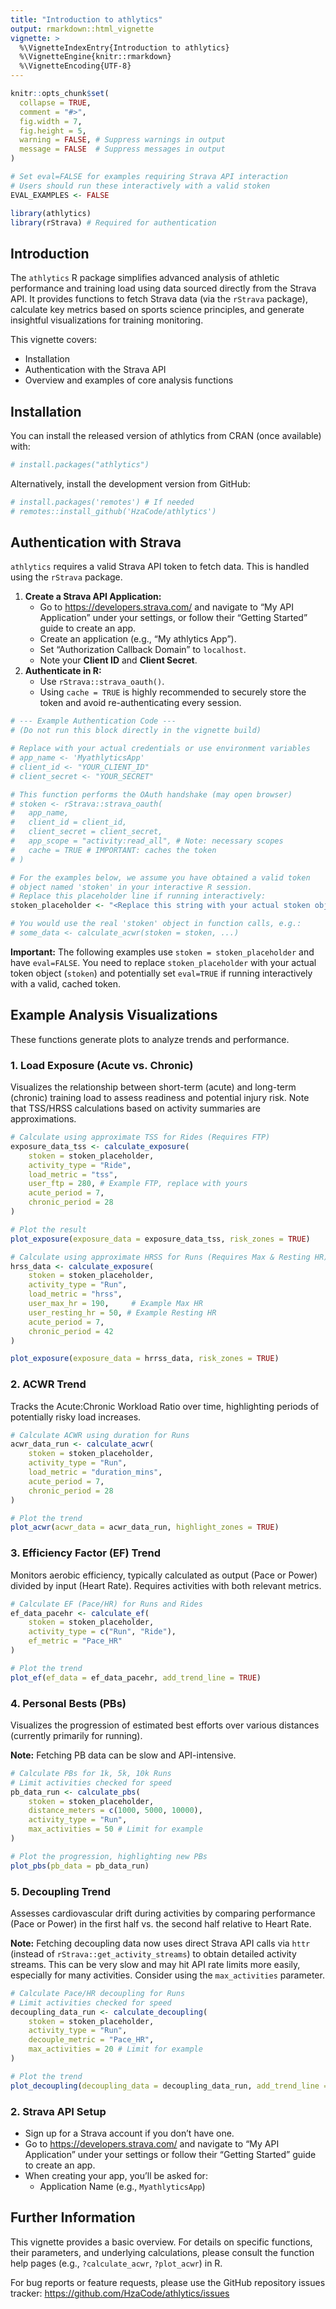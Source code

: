 ```yaml
---
title: "Introduction to athlytics"
output: rmarkdown::html_vignette
vignette: >
  %\VignetteIndexEntry{Introduction to athlytics}
  %\VignetteEngine{knitr::rmarkdown}
  %\VignetteEncoding{UTF-8}
---
```


```r
knitr::opts_chunk$set(
  collapse = TRUE,
  comment = "#>",
  fig.width = 7, 
  fig.height = 5,
  warning = FALSE, # Suppress warnings in output
  message = FALSE  # Suppress messages in output
)

# Set eval=FALSE for examples requiring Strava API interaction
# Users should run these interactively with a valid stoken
EVAL_EXAMPLES <- FALSE 
```

```r
library(athlytics)
library(rStrava) # Required for authentication
```

## Introduction

The `athlytics` R package simplifies advanced analysis of athletic performance and training load using data sourced directly from the Strava API. It provides functions to fetch Strava data (via the `rStrava` package), calculate key metrics based on sports science principles, and generate insightful visualizations for training monitoring.

This vignette covers:

*   Installation
*   Authentication with the Strava API
*   Overview and examples of core analysis functions

## Installation

You can install the released version of athlytics from CRAN (once available) with:

```r
# install.packages("athlytics") 
```

Alternatively, install the development version from GitHub:

```r
# install.packages('remotes') # If needed
# remotes::install_github('HzaCode/athlytics') 
```

## Authentication with Strava

`athlytics` requires a valid Strava API token to fetch data. This is handled using the `rStrava` package.

1.  **Create a Strava API Application:**
    *   Go to <https://developers.strava.com/> and navigate to "My API Application" under your settings, or follow their "Getting Started" guide to create an app.
    *   Create an application (e.g., "My athlytics App").
    *   Set "Authorization Callback Domain" to `localhost`.
    *   Note your **Client ID** and **Client Secret**.

2.  **Authenticate in R:**
    *   Use `rStrava::strava_oauth()`.
    *   Using `cache = TRUE` is highly recommended to securely store the token and avoid re-authenticating every session.

```r
# --- Example Authentication Code ---
# (Do not run this block directly in the vignette build)

# Replace with your actual credentials or use environment variables
# app_name <- 'MyathlyticsApp' 
# client_id <- "YOUR_CLIENT_ID" 
# client_secret <- "YOUR_SECRET"

# This function performs the OAuth handshake (may open browser)
# stoken <- rStrava::strava_oauth(
#   app_name,
#   client_id = client_id,
#   client_secret = client_secret,
#   app_scope = "activity:read_all", # Note: necessary scopes
#   cache = TRUE # IMPORTANT: caches the token
# )

# For the examples below, we assume you have obtained a valid token
# object named 'stoken' in your interactive R session.
# Replace this placeholder line if running interactively:
stoken_placeholder <- "<Replace this string with your actual stoken object>"

# You would use the real 'stoken' object in function calls, e.g.:
# some_data <- calculate_acwr(stoken = stoken, ...)
```

**Important:** The following examples use `stoken = stoken_placeholder` and have `eval=FALSE`. You need to replace `stoken_placeholder` with your actual token object (`stoken`) and potentially set `eval=TRUE` if running interactively with a valid, cached token.

## Example Analysis Visualizations

These functions generate plots to analyze trends and performance.

### 1. Load Exposure (Acute vs. Chronic)

Visualizes the relationship between short-term (acute) and long-term (chronic) training load to assess readiness and potential injury risk. Note that TSS/HRSS calculations based on activity summaries are approximations.

```r
# Calculate using approximate TSS for Rides (Requires FTP)
exposure_data_tss <- calculate_exposure(
    stoken = stoken_placeholder, 
    activity_type = "Ride",
    load_metric = "tss",
    user_ftp = 280, # Example FTP, replace with yours
    acute_period = 7,
    chronic_period = 28
)

# Plot the result
plot_exposure(exposure_data = exposure_data_tss, risk_zones = TRUE)

# Calculate using approximate HRSS for Runs (Requires Max & Resting HR)
hrss_data <- calculate_exposure(
    stoken = stoken_placeholder,
    activity_type = "Run",
    load_metric = "hrss",
    user_max_hr = 190,     # Example Max HR
    user_resting_hr = 50, # Example Resting HR
    acute_period = 7,
    chronic_period = 42
)

plot_exposure(exposure_data = hrrss_data, risk_zones = TRUE)
```

### 2. ACWR Trend

Tracks the Acute:Chronic Workload Ratio over time, highlighting periods of potentially risky load increases.

```r
# Calculate ACWR using duration for Runs
acwr_data_run <- calculate_acwr(
    stoken = stoken_placeholder,
    activity_type = "Run",
    load_metric = "duration_mins",
    acute_period = 7,
    chronic_period = 28
)

# Plot the trend
plot_acwr(acwr_data = acwr_data_run, highlight_zones = TRUE)
```

### 3. Efficiency Factor (EF) Trend

Monitors aerobic efficiency, typically calculated as output (Pace or Power) divided by input (Heart Rate). Requires activities with both relevant metrics.

```r
# Calculate EF (Pace/HR) for Runs and Rides
ef_data_pacehr <- calculate_ef(
    stoken = stoken_placeholder,
    activity_type = c("Run", "Ride"),
    ef_metric = "Pace_HR"
)

# Plot the trend
plot_ef(ef_data = ef_data_pacehr, add_trend_line = TRUE)
```

### 4. Personal Bests (PBs)

Visualizes the progression of estimated best efforts over various distances (currently primarily for running).

**Note:** Fetching PB data can be slow and API-intensive.

```r
# Calculate PBs for 1k, 5k, 10k Runs
# Limit activities checked for speed
pb_data_run <- calculate_pbs(
    stoken = stoken_placeholder,
    distance_meters = c(1000, 5000, 10000),
    activity_type = "Run",
    max_activities = 50 # Limit for example
)

# Plot the progression, highlighting new PBs
plot_pbs(pb_data = pb_data_run)
```

### 5. Decoupling Trend

Assesses cardiovascular drift during activities by comparing performance (Pace or Power) in the first half vs. the second half relative to Heart Rate.

**Note:** Fetching decoupling data now uses direct Strava API calls via `httr` (instead of `rStrava::get_activity_streams`) to obtain detailed activity streams. This can be very slow and may hit API rate limits more easily, especially for many activities. Consider using the `max_activities` parameter.

```r
# Calculate Pace/HR decoupling for Runs
# Limit activities checked for speed
decoupling_data_run <- calculate_decoupling(
    stoken = stoken_placeholder,
    activity_type = "Run",
    decouple_metric = "Pace_HR",
    max_activities = 20 # Limit for example
)

# Plot the trend
plot_decoupling(decoupling_data = decoupling_data_run, add_trend_line = TRUE)
```

### 2. Strava API Setup

*   Sign up for a Strava account if you don't have one.
*   Go to <https://developers.strava.com/> and navigate to "My API Application" under your settings or follow their "Getting Started" guide to create an app.
*   When creating your app, you'll be asked for:
    *   Application Name (e.g., `MyathlyticsApp`)

## Further Information

This vignette provides a basic overview. For details on specific functions, their parameters, and underlying calculations, please consult the function help pages (e.g., `?calculate_acwr`, `?plot_acwr`) in R.

For bug reports or feature requests, please use the GitHub repository issues tracker: <https://github.com/HzaCode/athlytics/issues> 